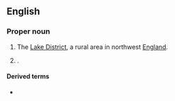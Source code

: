 {{also|lakeland}}
==English==
{{wikipedia|Lake District}}
{{wp}}

===Proper noun===
{{en-proper noun}}

# The [[Lake District]], a rural area in northwest [[England]].
# {{place|en|city/county seat|co/Lanier County|s/Georgia|c/USA}}.

====Derived terms====
* {{l|en|South Lakeland}}

{{topics|en|Regions of England}}